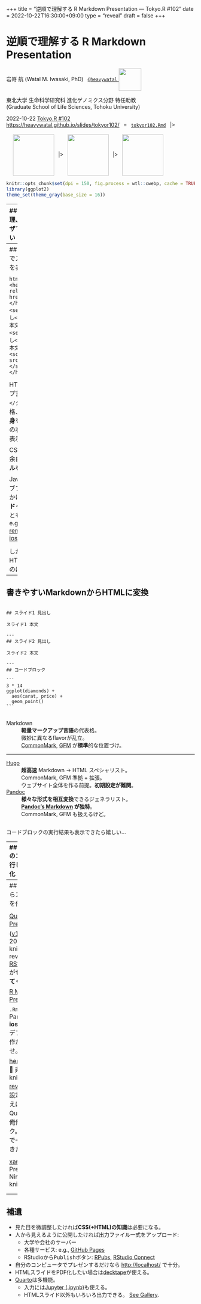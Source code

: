 +++
title = "逆順で理解する R Markdown Presentation — Tokyo.R #102"
date = 2022-10-22T16:30:00+09:00
type = "reveal"
draft = false
+++

<style>
.footnote img {
  vertical-align: middle;
  height: 110px;
}
</style>

<h1>
逆順で理解する R Markdown Presentation
</h1>

<div class="author">
岩嵜 航 (Watal M. Iwasaki, PhD)
&nbsp;
<a href="https://heavywatal.github.io/"><code>@heavywatal</code>
<img src="https://raw.githubusercontent.com/heavywatal/rwtl/master/man/figures/logo.svg" height="60" style="vertical-align: middle;">
</a>
</div>

<div class="affiliation">
東北大学 生命科学研究科 進化ゲノミクス分野 特任助教<br>
(Graduate School of Life Sciences, Tohoku University)
</div>

<div class="footnote">
2022-10-22 <a href="https://tokyor.connpass.com/event/262836/">Tokyo.R #102</a><br>
<a href="https://heavywatal.github.io/slides/tokyor102/">https://heavywatal.github.io/slides/tokyor102/</a>
&ensp;=&ensp;
<a href="https://github.com/heavywatal/slides/blob/main/rmarkdown/tokyor102/index.Rmd"><code>tokyor102.Rmd</code></a>
&ensp;|><br><br>
&emsp;
<a href="https://yihui.org/knitr"><img src="/_img/hex-stickers/knitr.webp"></a>
&ensp;|>&ensp;
<a href="https://gohugo.io/"><img src="image/hugo-logo-wide.svg"></a>
&ensp;|>&ensp;
<a href="https://revealjs.com/"><img src="image/reveal-symbol.svg"></a>
</div>

```r
knitr::opts_chunk$set(dpi = 150, fig.process = wtl::cwebp, cache = TRUE)
library(ggplot2)
theme_set(theme_gray(base_size = 16))
```

---
## PowerPoint無理、ウェブブラウザでプレゼンしたい


<div class="column-container">
  <div class="column" style="flex-shrink: 0.4;">

Hello, R Markdown!

```r
3 * 14
ggplot(diamonds) +
  aes(carat, price) +
  geom_point(aes(color = clarity, size = cut))
```

  </div>
  <div class="column">

普通のテキスト

Rコード

<div style="margin-block-start: 4em;">実行結果</div>

図

  </div>
</div>

---
## ウェブブラウザでスライドショーを表示する仕組み

<div class="column-container">
  <div class="column" style="flex-shrink: 1.8;">

```html
<html>
 <head>
  <link rel="stylesheet"
        href="style.css">
 </head>
 <body>
  <section><h2>見出し</h2>
    スライド1 本文
  </section>
  <section><h2>見出し</h2>
    スライド2 本文
  </section>
  <script src="reveal.js">
  </script>
 </body>
</html>
```

  </div>
  <div class="column">

HTML
: マークアップ言語。`<タグ>挟む</タグ>`
: 文書の骨格、**テキストの中身**を書く。
: 余白の右クリックから表示できる →

CSS
: フォントや余白などの**スタイルを調整**。

JavaScript
: ウェブブラウザに働きかける。
: **スライドっぽく見せる**こともできる。<br>
  e.g.,
  [**reveal.js**](https://revealjs.com/),
  [remark.js](https://remarkjs.com/),
  [ioslides](https://code.google.com/p/io-2012-slides/),
  etc.

  </div>
</div>

しかし、生のHTMLを手で書くのは大変...

---
## 書きやすいMarkdownからHTMLに変換

<div class="column-container">
  <div class="column" style="flex-shrink: 1.9;">

<pre class="chroma"><code>## スライド1 見出し

スライド1 本文

&#45;--
## スライド2 見出し

スライド2 本文

&#45;--
## コードブロック

```
3 * 14
ggplot(diamonds) +
  aes(carat, price) +
  geom_point()
```</code></pre>

  </div>
  <div class="column">

Markdown
: **軽量マークアップ言語**の代表格。
: 微妙に異なるflavorが乱立。<br>
  [CommonMark](https://spec.commonmark.org/),
  [GFM](https://github.github.com/gfm/) が**標準**的な位置づけ。

<hr>

[Hugo](https://gohugo.io/)
: **超高速** Markdown → HTML スペシャリスト。
: CommonMark, GFM 準拠 + 拡張。
: ウェブサイト全体を作る前提。**初期設定が難関**。

[Pandoc](https://pandoc.org/)
: **様々な形式を相互変換**できるジェネラリスト。
: **[Pandoc's Markdown](https://pandoc.org/MANUAL.html#pandocs-markdown) が独特**。<br>
  CommonMark, GFM も扱えるけど。

  </div>
</div>

コードブロックの実行結果も表示できたら嬉しい...


---
## R Markdownのコード部分を実行してMarkdown化

<div class="column-container">
  <div class="column" style="flex-shrink: 1.9;">

<pre class="chroma"><code>&#45;--
title: "Goodbye PowerPoint"
format: revealjs
&#45;--

Hello, R Markdown!

&#96;``{r hello}
3 * 14
ggplot(diamonds) +
  aes(carat, price) +
  geom_point()
```
</code></pre>
<pre><code>```
## [1] 42
```
&lt;img src="figure/hello-1.png">
</code></pre>



  </div>
  <div class="column" style="padding-block-start: 0em;">

R Markdown (.Rmd, .qmd)
: 最上部に**メタデータ**を記述。<br>
  文書全体の設定など。
: 実行してほしいRコードを<br>
  **コードチャンク**に書く。

<br>

[knitr](https://yihui.org/knitr) 🧶 でコードチャンクを実行<br>

↓

普通のMarkdown (.md)
: 実行結果が編み込まれる。
: 画像ファイルとそこへのリンクも。

  </div>
</div>

すべて繋がった。結果は[スライド#2](#2)。簡単に実現する方法は？

---
## R Markdownからスライドショーを作る枠組み

<div class="column-container">
  <div class="column" style="flex-shrink: 1.8;">
    <img src="image/rstudio-new-file.webp" width="100%">
  </div>
  <div class="column" style="padding-block-start: 0;">

[Quarto Presentation](https://quarto.org/docs/presentations/) 🟢 <span style="font-weight: normal;">([v1.0](https://github.com/quarto-dev/quarto-cli/releases/tag/v1.0.1) in July 2022)</span>
: `.qmd` |> knitr |> Pandoc |> reveal.js
: [RStudio](https://quarto.org/docs/tools/rstudio.html),
  [VS Code](https://quarto.org/docs/tools/vscode.html)が**ぜーんぶ面倒みてくれる**！

[R Markdown... → Presentation](https://bookdown.org/yihui/rmarkdown/presentations.html) 🟡
: `.Rmd` |> knitr |> Pandoc |> **ioslides, Slidy**
: デフォルトでは動作が鈍い、中央寄せ。

[heavywatal/slides](https://github.com/heavywatal/slides#readme) 🔴 非推奨
: `.Rmd` |> knitr |> [**Hugo** |> reveal.js](https://github.com/heavywatal/hugo-theme-reveal)
: 習得・設定が済んでしまえば速いけど...
: Quarto無き時代の俺俺フレームワーク。
: 訊かれるので一度説明しておきたかった。

<div style="opacity: 0.5;">

[xaringan](https://slides.yihui.org/xaringan/) 🥷 Presentation Ninja
: `.Rmd` |> knitr |> **remark.js**

</div>

  </div>
</div>

---
## 補遺

- 見た目を微調整したければ**CSS(+HTML)の知識**は必要になる。
- 人から見えるように公開したければ出力ファイル一式をアップロード:
  - 大学や会社のサーバー
  - 各種サービス: e.g., [GitHub Pages](https://docs.github.com/pages/getting-started-with-github-pages/about-github-pages)
  - RStudioから<kbd>Publish</kbd>ボタン:
    [RPubs](https://rpubs.com/),
    [RStudio Connect](https://docs.rstudio.com/connect/user/)
- 自分のコンピュータでプレゼンするだけなら <http://localhost/> で十分。
- HTMLスライドをPDF化したい場合は[decktape](https://github.com/astefanutti/decktape)が使える。
- [Quarto](https://quarto.org/)は多機能。
  - 入力には[Jupyter (.ipynb)](https://quarto.org/docs/tools/jupyter-lab.html)も使える。
  - HTMLスライド以外もいろいろ出力できる。
    [See Gallery](https://quarto.org/docs/gallery/).
